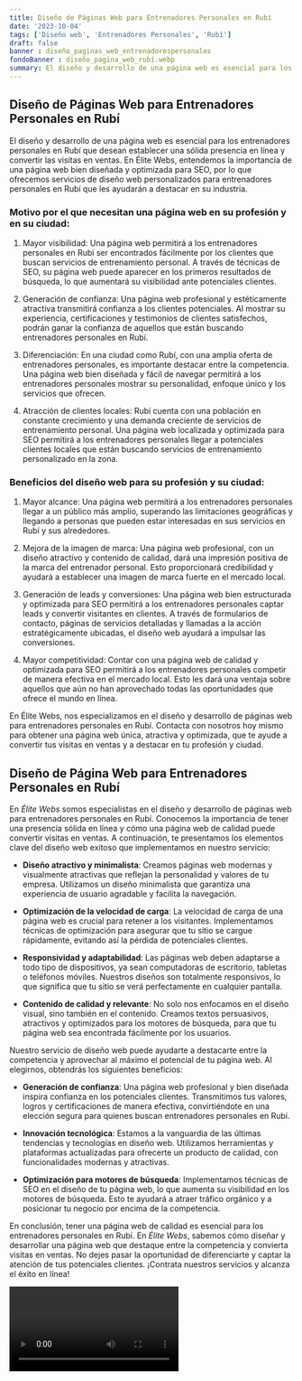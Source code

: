 ```yaml
---
title: Diseño de Páginas Web para Entrenadores Personales en Rubí
date: '2023-10-04'
tags: ['Diseño web', 'Entrenadores Personales', 'Rubí']
draft: false
banner : diseño_paginas_web_entrenadorespersonales
fondoBanner : diseño_pagina_web_rubí.webp
summary: El diseño y desarrollo de una página web es esencial para los entrenadores personales en Rubí que desean establecer una sólida presencia en línea y convertir las visitas en ventas. En Élite Webs, entendemos la importancia de una página web bien diseñada y optimizada para SEO, por lo que ofrecemos servicios de diseño web personalizados para entrenadores personales en Rubí que les ayudarán a destacar en su industria.
---
```


## Diseño de Páginas Web para Entrenadores Personales en Rubí

El diseño y desarrollo de una página web es esencial para los entrenadores personales en Rubí que desean establecer una sólida presencia en línea y convertir las visitas en ventas. En Élite Webs, entendemos la importancia de una página web bien diseñada y optimizada para SEO, por lo que ofrecemos servicios de diseño web personalizados para entrenadores personales en Rubí que les ayudarán a destacar en su industria.

### Motivo por el que necesitan una página web en su profesión y en su ciudad:

1. Mayor visibilidad: Una página web permitirá a los entrenadores personales en Rubí ser encontrados fácilmente por los clientes que buscan servicios de entrenamiento personal. A través de técnicas de SEO, su página web puede aparecer en los primeros resultados de búsqueda, lo que aumentará su visibilidad ante potenciales clientes.

2. Generación de confianza: Una página web profesional y estéticamente atractiva transmitirá confianza a los clientes potenciales. Al mostrar su experiencia, certificaciones y testimonios de clientes satisfechos, podrán ganar la confianza de aquellos que están buscando entrenadores personales en Rubí.

3. Diferenciación: En una ciudad como Rubí, con una amplia oferta de entrenadores personales, es importante destacar entre la competencia. Una página web bien diseñada y fácil de navegar permitirá a los entrenadores personales mostrar su personalidad, enfoque único y los servicios que ofrecen.

4. Atracción de clientes locales: Rubí cuenta con una población en constante crecimiento y una demanda creciente de servicios de entrenamiento personal. Una página web localizada y optimizada para SEO permitirá a los entrenadores personales llegar a potenciales clientes locales que están buscando servicios de entrenamiento personalizado en la zona.

### Beneficios del diseño web para su profesión y su ciudad:

1. Mayor alcance: Una página web permitirá a los entrenadores personales llegar a un público más amplio, superando las limitaciones geográficas y llegando a personas que pueden estar interesadas en sus servicios en Rubí y sus alrededores.

2. Mejora de la imagen de marca: Una página web profesional, con un diseño atractivo y contenido de calidad, dará una impresión positiva de la marca del entrenador personal. Esto proporcionará credibilidad y ayudará a establecer una imagen de marca fuerte en el mercado local.

3. Generación de leads y conversiones: Una página web bien estructurada y optimizada para SEO permitirá a los entrenadores personales captar leads y convertir visitantes en clientes. A través de formularios de contacto, páginas de servicios detalladas y llamadas a la acción estratégicamente ubicadas, el diseño web ayudará a impulsar las conversiones.

4. Mayor competitividad: Contar con una página web de calidad y optimizada para SEO permitirá a los entrenadores personales competir de manera efectiva en el mercado local. Esto les dará una ventaja sobre aquellos que aún no han aprovechado todas las oportunidades que ofrece el mundo en línea.

En Élite Webs, nos especializamos en el diseño y desarrollo de páginas web para entrenadores personales en Rubí. Contacta con nosotros hoy mismo para obtener una página web única, atractiva y optimizada, que te ayude a convertir tus visitas en ventas y a destacar en tu profesión y ciudad.

<GifSeo />

<Cta />

## Diseño de Página Web para Entrenadores Personales en Rubí

En *Élite Webs* somos especialistas en el diseño y desarrollo de páginas web para entrenadores personales en Rubí. Conocemos la importancia de tener una presencia sólida en línea y cómo una página web de calidad puede convertir visitas en ventas. A continuación, te presentamos los elementos clave del diseño web exitoso que implementamos en nuestro servicio:

* **Diseño atractivo y minimalista**: Creamos páginas web modernas y visualmente atractivas que reflejan la personalidad y valores de tu empresa. Utilizamos un diseño minimalista que garantiza una experiencia de usuario agradable y facilita la navegación.

* **Optimización de la velocidad de carga**: La velocidad de carga de una página web es crucial para retener a los visitantes. Implementamos técnicas de optimización para asegurar que tu sitio se cargue rápidamente, evitando así la pérdida de potenciales clientes.

* **Responsividad y adaptabilidad**: Las páginas web deben adaptarse a todo tipo de dispositivos, ya sean computadoras de escritorio, tabletas o teléfonos móviles. Nuestros diseños son totalmente responsivos, lo que significa que tu sitio se verá perfectamente en cualquier pantalla.

* **Contenido de calidad y relevante**: No solo nos enfocamos en el diseño visual, sino también en el contenido. Creamos textos persuasivos, atractivos y optimizados para los motores de búsqueda, para que tu página web sea encontrada fácilmente por los usuarios.

Nuestro servicio de diseño web puede ayudarte a destacarte entre la competencia y aprovechar al máximo el potencial de tu página web. Al elegirnos, obtendrás los siguientes beneficios:

* **Generación de confianza**: Una página web profesional y bien diseñada inspira confianza en los potenciales clientes. Transmitimos tus valores, logros y certificaciones de manera efectiva, convirtiéndote en una elección segura para quienes buscan entrenadores personales en Rubí.

* **Innovación tecnológica**: Estamos a la vanguardia de las últimas tendencias y tecnologías en diseño web. Utilizamos herramientas y plataformas actualizadas para ofrecerte un producto de calidad, con funcionalidades modernas y atractivas.

* **Optimización para motores de búsqueda**: Implementamos técnicas de SEO en el diseño de tu página web, lo que aumenta su visibilidad en los motores de búsqueda. Esto te ayudará a atraer tráfico orgánico y a posicionar tu negocio por encima de la competencia.

En conclusión, tener una página web de calidad es esencial para los entrenadores personales en Rubí. En *Élite Webs*, sabemos cómo diseñar y desarrollar una página web que destaque entre la competencia y convierta visitas en ventas. No dejes pasar la oportunidad de diferenciarte y captar la atención de tus potenciales clientes. ¡Contrata nuestros servicios y alcanza el éxito en línea!

<Video />

<CtaBot job='Entrenadores Personales' city='Rubí'/>

<Gmaps query='Rubí+españa+maps' />